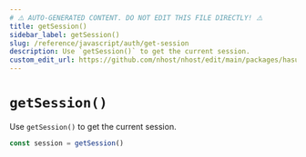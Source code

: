 ```yaml
---
# ⚠️ AUTO-GENERATED CONTENT. DO NOT EDIT THIS FILE DIRECTLY! ⚠️
title: getSession()
sidebar_label: getSession()
slug: /reference/javascript/auth/get-session
description: Use `getSession()` to get the current session.
custom_edit_url: https://github.com/nhost/nhost/edit/main/packages/hasura-auth-js/src/hasura-auth-client.ts#L628
---
```


# `getSession()`

Use `getSession()` to get the current session.

```ts
const session = getSession()
```
